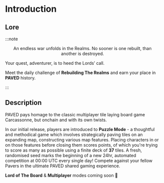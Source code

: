 # Introduction

## Lore

:::note 
<p align="center">
An endless war unfolds in the Realms. No sooner is one rebuilt, than another is destroyed.

Your quest, adventurer, is to heed the Lords’ call. 

Meet the daily challenge of **Rebuilding The Realms** and earn your place in **PAVED** history. 
</p>
:::

## Description

PAVED pays homage to the classic multiplayer tile laying board game Carcassonne, but onchain and with its own twists.

In our initial release, players are introduced to **Puzzle Mode** - a thoughtful and methodical game which involves strategically paving tiles on an expanding map, constructing various map features. Placing characters in or on those features before closing them scores points, of which you're trying to score as many as possible using a finite deck of **37** tiles. A fresh, randomised seed marks the beginning of a new 24hr, automated competition at 00:00 UTC every single day! Compete against your fellow Pavers in the ultimate PAVED shared gaming experience.


**Lord of The Board** & **Multiplayer** modes coming soon 👀
